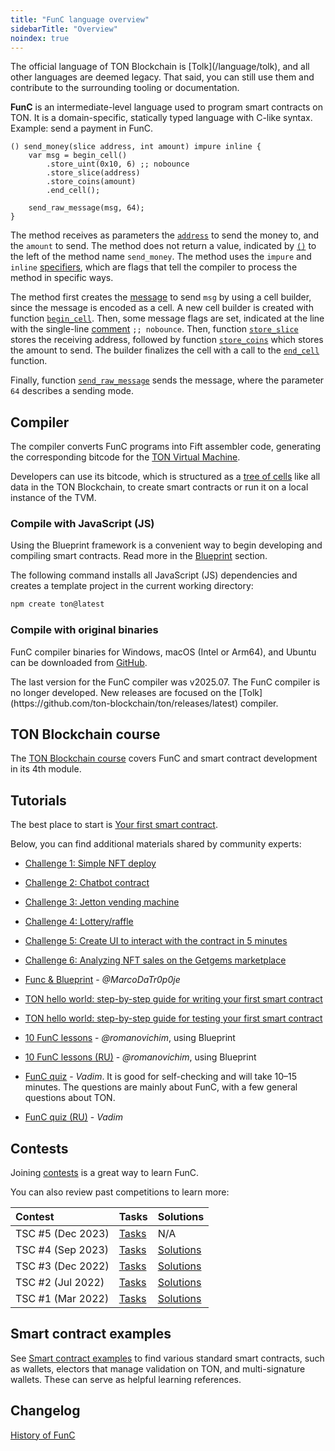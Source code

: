 ```yaml
---
title: "FunC language overview"
sidebarTitle: "Overview"
noindex: true
---
```



<Aside>
  The official language of TON Blockchain is [Tolk](/language/tolk), and all other languages are deemed legacy. That said, you can still use them and contribute to the surrounding tooling or documentation.
</Aside>

**FunC** is an intermediate-level language used to program smart contracts on TON. It is a domain-specific, statically typed language with C-like syntax.
Example: send a payment in FunC.

```func
() send_money(slice address, int amount) impure inline {
    var msg = begin_cell()
        .store_uint(0x10, 6) ;; nobounce
        .store_slice(address)
        .store_coins(amount)
        .end_cell();

    send_raw_message(msg, 64);
}
```

The method receives as parameters the [`address`](/ton/addresses/addresses-general-info) to send the money to,
and the `amount` to send. The method does not return a value, indicated by [`()`](/language/func/types#tensor-types) to the left of the method name `send_money`.
The method uses the `impure` and `inline` [specifiers](/language/func/functions#specifiers), which are flags that tell the compiler to process
the method in specific ways.

The method first creates the [message](/ton/transaction) to send `msg` by using a cell builder, since the message is encoded as a cell.
A new cell builder is created with function [`begin_cell`](/language/func/stdlib#begin-cell). Then, some message flags are set, indicated at the line
with the single-line [comment](/language/func/comments) `;; nobounce`. Then, function [`store_slice`](/language/func/stdlib#store-slice) stores the receiving address,
followed by function [`store_coins`](/language/func/stdlib#store-coins)
which stores the amount to send. The builder finalizes the cell with a call to the [`end_cell`](/language/func/stdlib#end-cell) function.

Finally, function [`send_raw_message`](/language/func/stdlib#send-raw-message) sends the message, where the parameter `64` describes a sending mode.

 

## Compiler

The compiler converts FunC programs into Fift assembler code, generating the corresponding bitcode for the [TON Virtual Machine](/tvm/overview).

Developers can use its bitcode, which is structured as a [tree of cells](/ton/cells/boc) like all data in the TON Blockchain, to create smart contracts or run it on a local instance of the TVM.

### Compile with JavaScript (JS)

Using the Blueprint framework is a convenient way to begin developing and compiling smart contracts. Read more in the [Blueprint](/ecosystem/blueprint/overview) section.

The following command installs all JavaScript (JS) dependencies and creates a template project in the current working directory:

```bash
npm create ton@latest
```

### Compile with original binaries

FunC compiler binaries for Windows, macOS (Intel or Arm64), and Ubuntu can be downloaded from [GitHub](https://github.com/ton-blockchain/ton/releases/tag/v2025.07).

<Aside type="note" title="Deprecated">
  The last version for the FunC compiler was v2025.07. The FunC compiler is no longer developed. New releases are focused on the [Tolk](https://github.com/ton-blockchain/ton/releases/latest) compiler.
</Aside>

## TON Blockchain course

The [TON Blockchain course](https://stepik.org/course/176754/) covers FunC and smart contract development in its 4th module.

<Columns cols={3}>
  <Card
    title="TON Blockchain course in English"
    href="https://stepik.org/course/176754/promo"
    arrow
  />

  <Card
    title="TON Blockchain course (Chinese)"
    href="https://stepik.org/course/201638/promo"
    arrow
  />

  <Card
    title="TON Blockchain course (Russian)"
    href="https://stepik.org/course/201855/promo"
    arrow
  />
</Columns>

## Tutorials

The best place to start is [Your first smart contract](/guidebook/first-smart-contract).

Below, you can find additional materials shared by community experts:

- [Challenge 1: Simple NFT deploy](https://github.com/romanovichim/TONQuest1/)

- [Challenge 2: Chatbot contract](https://github.com/romanovichim/TONQuest2/)

- [Challenge 3: Jetton vending machine](https://github.com/romanovichim/TONQuest3/)

- [Challenge 4: Lottery/raffle](https://github.com/romanovichim/TONQuest4/)

- [Challenge 5: Create UI to interact with the contract in 5 minutes](https://github.com/romanovichim/TONQuest5/)

- [Challenge 6: Analyzing NFT sales on the Getgems marketplace](https://github.com/romanovichim/TONQuest6/)

- [Func & Blueprint](https://www.youtube.com/watch?v=7omBDfSqGfA\&list=PLtUBO1QNEKwtO_zSyLj-axPzc9O9rkmYa/) - _@MarcoDaTr0p0je_

- [TON hello world: step-by-step guide for writing your first smart contract](https://ton-community.github.io/tutorials/02-contract/)

- [TON hello world: step-by-step guide for testing your first smart contract](https://ton-community.github.io/tutorials/04-testing/)

- [10 FunC lessons](https://github.com/romanovichim/TonFunClessons_Eng/) - _@romanovichim_, using Blueprint

- [10 FunC lessons (RU)](https://github.com/romanovichim/TonFunClessons_ru/) - _@romanovichim_, using Blueprint

- [FunC quiz](https://t.me/toncontests/60/) - _Vadim_. It is good for self-checking and will take 10–15 minutes. The questions are mainly about FunC, with a few general questions about TON.

- [FunC quiz (RU)](https://t.me/toncontests/58?comment=14888/) - _Vadim_

## Contests

Joining [contests](https://t.me/toncontests/) is a great way to learn FunC.

You can also review past competitions to learn more:

| Contest           | Tasks                                                     | Solutions                                                               |
| :---------------- | :-------------------------------------------------------- | :---------------------------------------------------------------------- |
| TSC #5 (Dec 2023) | [Tasks](https://github.com/ton-community/tsc5/)           | N/A                                                                     |
| TSC #4 (Sep 2023) | [Tasks](https://github.com/ton-community/tsc4/)           | [Solutions](/techniques/examples)                                       |
| TSC #3 (Dec 2022) | [Tasks](https://github.com/ton-blockchain/func-contest3/) | [Solutions](https://github.com/nns2009/TON-FunC-contest-3/)             |
| TSC #2 (Jul 2022) | [Tasks](https://github.com/ton-blockchain/func-contest2/) | [Solutions](https://github.com/ton-blockchain/func-contest2-solutions/) |
| TSC #1 (Mar 2022) | [Tasks](https://github.com/ton-blockchain/func-contest1/) | [Solutions](https://github.com/ton-blockchain/func-contest1-solutions/) |

## Smart contract examples

See [Smart contract examples](/techniques/examples) to find various standard smart contracts, such as wallets, electors that manage validation on TON, and multi-signature wallets. These can serve as helpful learning references.

## Changelog

[History of FunC](/language/func/changelog)
